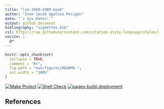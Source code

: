 ```yaml
---
title: "lib-1980-1989-book"
author: "Ivan Jacob Agaloos Pesigan"
date: "`r Sys.Date()`"
output: github_document
bibliography: "vignettes.bib"
csl: https://raw.githubusercontent.com/citation-style-language/styles/master/apa.csl
nocite: |
  @*
---
```


<!-- README.md is generated from .setup/readme/README.Rmd. Please edit that file -->

```r
knitr::opts_chunk$set(
  collapse = TRUE,
  comment = "#>",
  fig.path = "man/figures/README-",
  out.width = "100%"
)
```

<!-- badges: start -->
[![Make Project](https://github.com/ijapesigan/lib-1980-1989-book/actions/workflows/make.yml/badge.svg)](https://github.com/ijapesigan/lib-1980-1989-book/actions/workflows/make.yml)
[![Shell Check](https://github.com/ijapesigan/lib-1980-1989-book/actions/workflows/shellcheck.yml/badge.svg)](https://github.com/ijapesigan/lib-1980-1989-book/actions/workflows/shellcheck.yml)
[![pages-build-deployment](https://github.com/ijapesigan/lib-1980-1989-book/actions/workflows/pages/pages-build-deployment/badge.svg)](https://github.com/ijapesigan/lib-1980-1989-book/actions/workflows/pages/pages-build-deployment)
<!-- badges: end -->

## References
